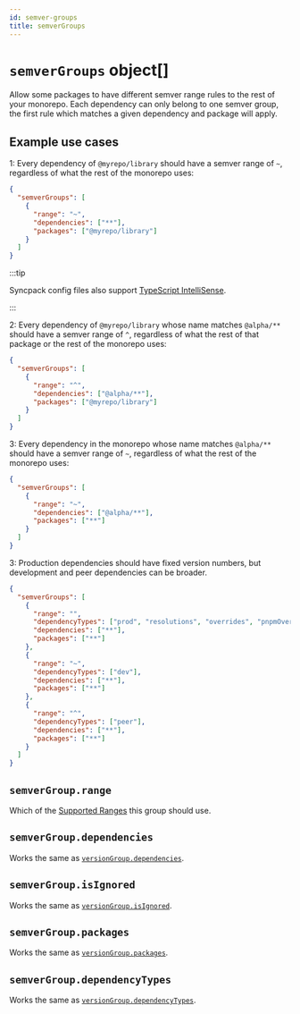 ```yaml
---
id: semver-groups
title: semverGroups
---
```



# `semverGroups` object[]

<Pills optional />

Allow some packages to have different semver range rules to the rest of your monorepo. Each
dependency can only belong to one semver group, the first rule which matches a given dependency and
package will apply.

## Example use cases

1: Every dependency of `@myrepo/library` should have a semver range of `~`, regardless of what the
rest of the monorepo uses:

```json title=".syncpackrc"
{
  "semverGroups": [
    {
      "range": "~",
      "dependencies": ["**"],
      "packages": ["@myrepo/library"]
    }
  ]
}
```

:::tip

Syncpack config files also support
[TypeScript IntelliSense](https://jamiemason.github.io/syncpack/config-file#typescript-intellisense).

:::

2: Every dependency of `@myrepo/library` whose name matches `@alpha/**` should have a semver range
of `^`, regardless of what the rest of that package or the rest of the monorepo uses:

```json title=".syncpackrc"
{
  "semverGroups": [
    {
      "range": "^",
      "dependencies": ["@alpha/**"],
      "packages": ["@myrepo/library"]
    }
  ]
}
```

3: Every dependency in the monorepo whose name matches `@alpha/**` should have a semver range of
`~`, regardless of what the rest of the monorepo uses:

```json title=".syncpackrc"
{
  "semverGroups": [
    {
      "range": "~",
      "dependencies": ["@alpha/**"],
      "packages": ["**"]
    }
  ]
}
```

3: Production dependencies should have fixed version numbers, but development and peer dependencies
can be broader.

```json title=".syncpackrc"
{
  "semverGroups": [
    {
      "range": "",
      "dependencyTypes": ["prod", "resolutions", "overrides", "pnpmOverrides", "workspace"],
      "dependencies": ["**"],
      "packages": ["**"]
    },
    {
      "range": "~",
      "dependencyTypes": ["dev"],
      "dependencies": ["**"],
      "packages": ["**"]
    },
    {
      "range": "^",
      "dependencyTypes": ["peer"],
      "dependencies": ["**"],
      "packages": ["**"]
    }
  ]
}
```

## `semverGroup.range`

<Pills required />

Which of the [Supported Ranges](./semver-range.mdx#supported-ranges) this group should use.

## `semverGroup.dependencies`

<Pills required />

Works the same as [`versionGroup.dependencies`](./version-groups.mdx#dependencies).

## `semverGroup.isIgnored`

<Pills optional />

Works the same as [`versionGroup.isIgnored`](./version-groups.mdx#isignored).

## `semverGroup.packages`

<Pills required />

Works the same as [`versionGroup.packages`](./version-groups.mdx#packages).

## `semverGroup.dependencyTypes`

<Pills optional />

Works the same as [`versionGroup.dependencyTypes`](./version-groups.mdx#dependencytypes).

